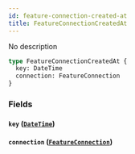 ```yaml
---
id: feature-connection-created-at
title: FeatureConnectionCreatedAt
---
```


No description

```graphql
type FeatureConnectionCreatedAt {
  key: DateTime
  connection: FeatureConnection
}
```

### Fields

#### `key` ([`DateTime`](/v1/scalars/date-time))

#### `connection` ([`FeatureConnection`](/v1/objects/feature-connection))
